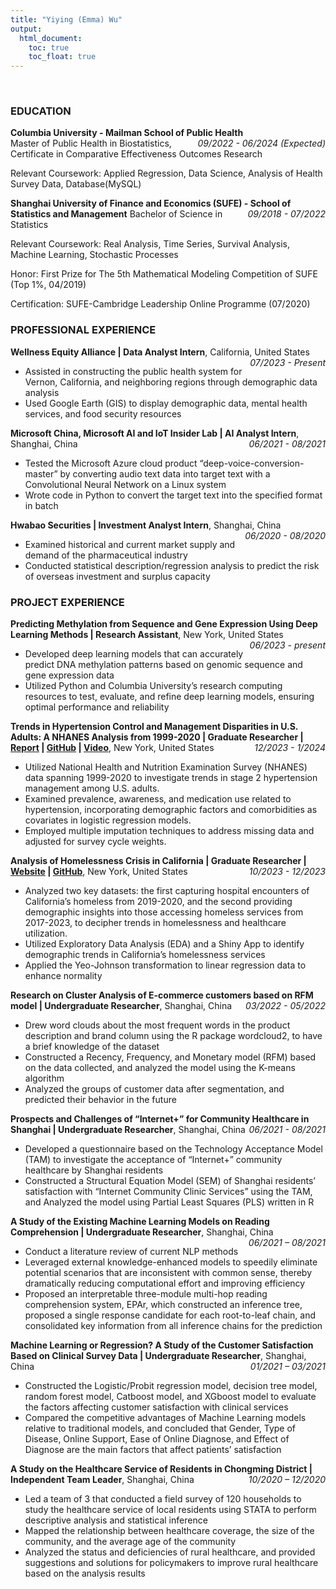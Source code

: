 ```yaml
---
title: "Yiying (Emma) Wu"
output: 
  html_document:
    toc: true
    toc_float: true
---
```


<link rel="stylesheet" href="academicons.css"/>
<link rel="stylesheet" href="styles.css" type="text/css">

<br>

### EDUCATION    
**Columbia University - Mailman School of Public Health**  [*09/2022 - 06/2024 (Expected)*]{style="float:right"}              
Master of Public Health in Biostatistics, Certificate in Comparative Effectiveness Outcomes Research

Relevant Coursework: Applied Regression, Data Science, Analysis of Health Survey Data, Database(MySQL)

**Shanghai University of Finance and Economics (SUFE) - School of Statistics and Management**
[*09/2018 - 07/2022*]{style="float:right"}
Bachelor of Science in Statistics

Relevant Coursework:  Real Analysis, Time Series, Survival Analysis, Machine Learning, Stochastic Processes

Honor: First Prize for The 5th Mathematical Modeling Competition of SUFE (Top 1%, 04/2019)

Certification: SUFE-Cambridge Leadership Online Programme (07/2020)

### PROFESSIONAL EXPERIENCE
**Wellness Equity Alliance | Data Analyst Intern**, California, United States  [*07/2023 - Present*]{style="float:right"}

* Assisted in constructing the public health system for Vernon, California, and neighboring regions through demographic data analysis
* Used Google Earth (GIS) to display demographic data, mental health services, and food security resources

**Microsoft China, Microsoft AI and IoT Insider Lab | AI Analyst Intern**, Shanghai, China [*06/2021 - 08/2021*]{style="float:right"}

* Tested the Microsoft Azure cloud product “deep-voice-conversion-master” by converting audio text data into target text with a Convolutional Neural Network on a Linux system
* Wrote code in Python to convert the target text into the specified format in batch

**Hwabao Securities | Investment Analyst Intern**, Shanghai, China [*06/2020 - 08/2020*]{style="float:right"}

* Examined historical and current market supply and demand of the pharmaceutical industry
* Conducted statistical description/regression analysis to predict the risk of overseas investment and surplus capacity

### PROJECT EXPERIENCE
**Predicting Methylation from Sequence and Gene Expression Using Deep Learning Methods | Research Assistant**, New York,  United States [*06/2023 - present*]{style="float:right"}

* Developed deep learning models that can accurately predict DNA methylation patterns based on genomic sequence and gene expression data
*	Utilized Python and Columbia University’s research computing resources to test, evaluate, and refine deep learning models, ensuring optimal performance and reliability

**Trends in Hypertension Control and Management Disparities in U.S. Adults: A NHANES Analysis from 1999-2020 | Graduate Researcher | [Report](./resources/ENAR2024_Project_report.pdf) | [GitHub](https://github.com/wuyiying2018/ENAR-DataFest) | [Video](https://www.youtube.com/watch?v=B0P4ieC4JbQ)**, New York,  United States [*12/2023 - 1/2024*]{style="float:right"}

* Utilized National Health and Nutrition Examination Survey (NHANES) data spanning 1999-2020 to investigate trends in stage 2 hypertension management among U.S. adults.
* Examined prevalence, awareness, and medication use related to hypertension, incorporating demographic factors and comorbidities as covariates in logistic regression models.
* Employed multiple imputation techniques to address missing data and adjusted for survey cycle weights.


**Analysis of Homelessness Crisis in California | Graduate Researcher | [Website](https://yuqingliu6.github.io/california_homelessness.io/index.html) | [GitHub](https://github.com/yuqingliu6/california_homelessness.io)**, New York,  United States [*10/2023 - 12/2023*]{style="float:right"}

* Analyzed two key datasets: the first capturing hospital encounters of California's homeless from 2019-2020, and the second providing demographic insights into those accessing homeless services from 2017-2023, to decipher trends in homelessness and healthcare utilization.
* Utilized Exploratory Data Analysis (EDA) and a Shiny App to identify demographic trends in California's homelessness services
* Applied the Yeo-Johnson transformation to linear regression data to enhance normality

**Research on Cluster Analysis of E-commerce customers based on RFM model | Undergraduate Researcher**, Shanghai, China [*03/2022 - 05/2022*]{style="float:right"}

* Drew word clouds about the most frequent words in the product description and brand column using the R package wordcloud2, to have a brief knowledge of the dataset
* Constructed a Recency, Frequency, and Monetary model (RFM) based on the data collected, and analyzed the model using the K-means algorithm
* Analyzed the groups of customer data after segmentation, and predicted their behavior in the future

**Prospects and Challenges of "Internet+" for Community Healthcare in Shanghai | Undergraduate Researcher**, Shanghai, China [*06/2021 - 08/2021*]{style="float:right"}

* Developed a questionnaire based on the Technology Acceptance Model (TAM) to investigate the acceptance of “Internet+” community healthcare by Shanghai residents
* Constructed a Structural Equation Model (SEM) of Shanghai residents' satisfaction with "Internet Community Clinic Services" using the TAM, and Analyzed the model using Partial Least Squares (PLS) written in R

**A Study of the Existing Machine Learning Models on Reading Comprehension | Undergraduate Researcher**, Shanghai, China [*06/2021 – 08/2021*]{style="float:right"}

* Conduct a literature review of current NLP methods 
* Leveraged external knowledge-enhanced models to speedily eliminate potential scenarios that are inconsistent with common sense, thereby dramatically reducing computational effort and improving efficiency
* Proposed an interpretable three-module multi-hop reading comprehension system, EPAr, which constructed an inference tree, proposed a single response candidate for each root-to-leaf chain, and consolidated key information from all inference chains for the prediction
                                                                                            
**Machine Learning or Regression? A Study of the Customer Satisfaction Based on Clinical Survey Data | Undergraduate Researcher**,  Shanghai, China [*01/2021 – 03/2021*]{style="float:right"}

* Constructed the Logistic/Probit regression model, decision tree model, random forest model, Catboost model, and
XGboost model to evaluate the factors affecting customer satisfaction with clinical services
* Compared the competitive advantages of Machine Learning models relative to traditional models, and concluded that Gender, Type of Disease, Online Support, Ease of Online Diagnose, and Effect of Diagnose are the main factors that affect patients’ satisfaction


**A Study on the Healthcare Service of Residents in Chongming District | Independent Team Leader**, Shanghai, China [*10/2020 – 12/2020 *]{style="float:right"}

* Led a team of 3 that conducted a field survey of 120 households to study the healthcare service of local residents
using STATA to perform descriptive analysis and statistical inference
* Mapped the relationship between healthcare coverage, the size of the community, and the average age of the community
* Analyzed the status and deficiencies of rural healthcare, and provided suggestions and solutions for policymakers to improve rural healthcare based on the analysis results
